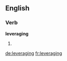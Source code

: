==English==

===Verb===
'''leveraging'''

# {{present participle of|[[leverage]]}}

[[de:leveraging]]
[[fr:leveraging]]